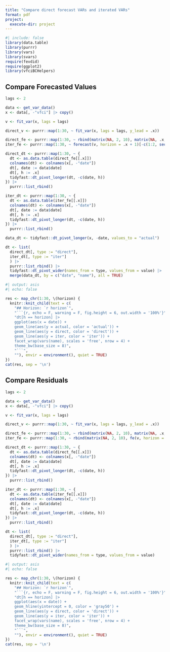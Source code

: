 ```yaml
---
title: "Compare direct forecast VARs and iterated VARs"
format: pdf
project:
  execute-dir: project
---
```


```r
#| include: false
library(data.table)
library(purrr)
library(vars)
library(svars)
require(fevdid)
require(ggplot2)
library(vfciBCHelpers)
```

## Compare Forecasted Values

```r
lags <- 2

data <- get_var_data()
x <- data[, -"vfci"] |> copy()

v <- fit_var(x, lags = lags)

direct_v <- purrr::map(1:30, ~ fit_var(x, lags = lags, y_lead = .x))

direct_fe <- purrr::map(1:30, ~ rbind(matrix(NA, 2, 10), matrix(NA, .x, 10), fitted(direct_v[[.x]])))
iter_fe <- purrr::map(1:30, ~ forecast(v, horizon = .x + 1)[-c(1:2, seq(nrow(x) + 1, length.out = .x - 1)),])

direct_dt <- purrr::map(1:30, ~ {
  dt <- as.data.table(direct_fe[[.x]])
  colnames(dt) <- colnames(x[, -"date"])
  dt[, date := data$date]
  dt[, h := .x]
  tidyfast::dt_pivot_longer(dt, -c(date, h))
}) |>
  purrr::list_rbind()

iter_dt <- purrr::map(1:30, ~ {
  dt <- as.data.table(iter_fe[[.x]])
  colnames(dt) <- colnames(x[, -"date"])
  dt[, date := data$date]
  dt[, h := .x]
  tidyfast::dt_pivot_longer(dt, -c(date, h))
}) |>
  purrr::list_rbind()

data_dt <- tidyfast::dt_pivot_longer(x, -date, values_to = "actual") 

dt <- list(
  direct_dt[, type := "direct"],
  iter_dt[, type := "iter"]
  ) |>
  purrr::list_rbind() |>
  tidyfast::dt_pivot_wider(names_from = type, values_from = value) |>
  merge(data_dt, by = c("date", "name"), all = TRUE)


```


```r
#| output: asis
#| echo: false

res <- map_chr(1:30, \(horizon) {
  knitr::knit_child(text = c(
    "## Horizon: `r horizon`",
    "```{r, echo = F, warning = F, fig.height = 6, out.width = '100%'}",
    "dt[h == horizon] |>
    ggplot(aes(x = date)) +
    geom_line(aes(y = actual, color = 'actual')) +
    geom_line(aes(y = direct, color = 'direct')) +
    geom_line(aes(y = iter, color = 'iter')) +
    facet_wrap(vars(name), scales = 'free', nrow = 4) +
    theme_bw(base_size = 8)",
    "```",
    ""), envir = environment(), quiet = TRUE)
})
cat(res, sep = '\n')
```


## Compare Residuals

```r
lags <- 2

data <- get_var_data()
x <- data[, -"vfci"] |> copy()

v <- fit_var(x, lags = lags)

direct_v <- purrr::map(1:30, ~ fit_var(x, lags = lags, y_lead = .x))

direct_fe <- purrr::map(1:30, ~ rbind(matrix(NA, 2, 10), matrix(NA, .x, 10), resid(direct_v[[.x]])))
iter_fe <- purrr::map(1:30, ~ rbind(matrix(NA, 2, 10), fe(v, horizon = .x + 1)))

direct_dt <- purrr::map(1:30, ~ {
  dt <- as.data.table(direct_fe[[.x]])
  colnames(dt) <- colnames(x[, -"date"])
  dt[, date := data$date]
  dt[, h := .x]
  tidyfast::dt_pivot_longer(dt, -c(date, h))
}) |>
  purrr::list_rbind()

iter_dt <- purrr::map(1:30, ~ {
  dt <- as.data.table(iter_fe[[.x]])
  colnames(dt) <- colnames(x[, -"date"])
  dt[, date := data$date]
  dt[, h := .x]
  tidyfast::dt_pivot_longer(dt, -c(date, h))
}) |>
  purrr::list_rbind()

dt <- list(
  direct_dt[, type := "direct"],
  iter_dt[, type := "iter"]
  ) |>
  purrr::list_rbind() |>
  tidyfast::dt_pivot_wider(names_from = type, values_from = value)


```


```r
#| output: asis
#| echo: false

res <- map_chr(1:30, \(horizon) {
  knitr::knit_child(text = c(
    "## Horizon: `r horizon`",
    "```{r, echo = F, warning = F, fig.height = 6, out.width = '100%'}",
    "dt[h == horizon] |>
    ggplot(aes(x = date)) +
    geom_hline(yintercept = 0, color = 'gray50') +
    geom_line(aes(y = direct, color = 'direct')) +
    geom_line(aes(y = iter, color = 'iter')) +
    facet_wrap(vars(name), scales = 'free', nrow = 4) +
    theme_bw(base_size = 8)",
    "```",
    ""), envir = environment(), quiet = TRUE)
})
cat(res, sep = '\n')
```